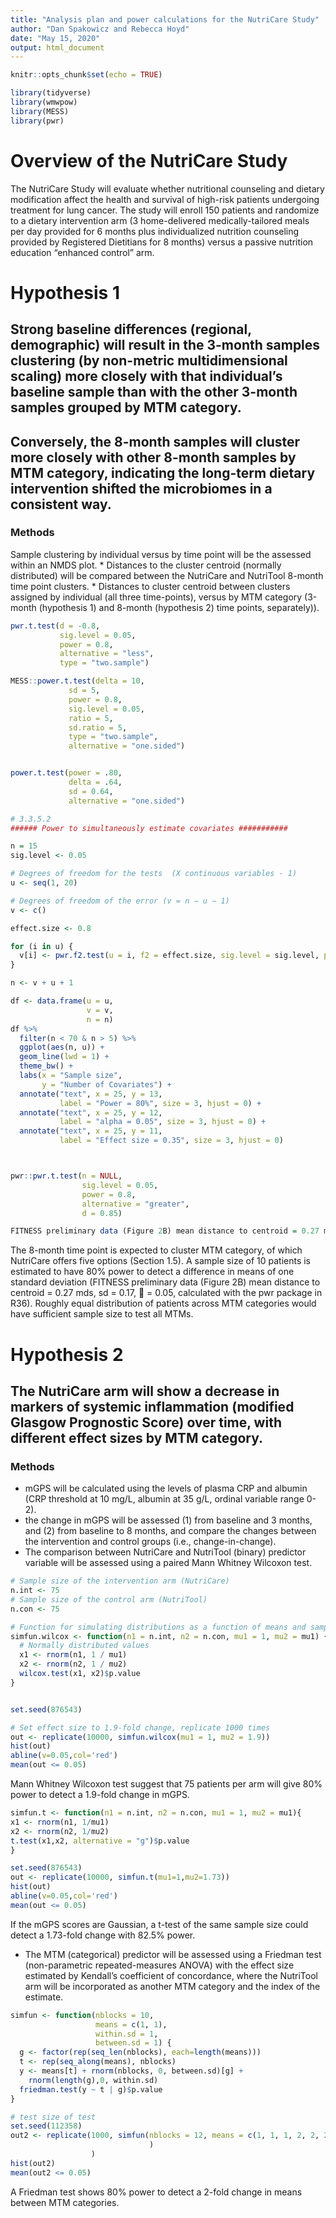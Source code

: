 ```yaml
---
title: "Analysis plan and power calculations for the NutriCare Study"
author: "Dan Spakowicz and Rebecca Hoyd"
date: "May 15, 2020"
output: html_document
---
```


```r
knitr::opts_chunk$set(echo = TRUE)

library(tidyverse)
library(wmwpow)
library(MESS)
library(pwr)
```

# Overview of the NutriCare Study

The NutriCare Study will evaluate whether nutritional counseling and dietary modification affect the health and survival of high-risk patients undergoing treatment for lung cancer. The study will enroll 150 patients and randomize to a dietary intervention arm (3 home-delivered medically-tailored meals per day provided for 6 months plus individualized nutrition counseling provided by Registered Dietitians for 8 months) versus a passive nutrition education "enhanced control" arm.

# Hypothesis 1
## Strong baseline differences (regional, demographic) will result in the 3-month samples clustering (by non-metric multidimensional scaling) more closely with that individual’s baseline sample than with the other 3-month samples grouped by MTM category. 
## Conversely, the 8-month samples will cluster more closely with other 8-month samples by MTM category, indicating the long-term dietary intervention shifted the microbiomes in a consistent way.

### Methods

Sample clustering by individual versus by time point will be the assessed within an NMDS plot. 
* Distances to the cluster centroid (normally distributed) will be compared between the NutriCare and NutriTool 8-month time point clusters. 
* Distances to cluster centroid between clusters assigned by individual (all three time-points), versus by MTM category (3-month (hypothesis 1) and 8-month (hypothesis 2) time points, separately)).

```r

pwr.t.test(d = -0.8,
           sig.level = 0.05,
           power = 0.8,
           alternative = "less",
           type = "two.sample")

MESS::power.t.test(delta = 10,
             sd = 5, 
             power = 0.8, 
             sig.level = 0.05,
             ratio = 5,
             sd.ratio = 5,
             type = "two.sample",
             alternative = "one.sided")


power.t.test(power = .80,
             delta = .64,
             sd = 0.64,
             alternative = "one.sided")

# 3.3.5.2
###### Power to simultaneously estimate covariates ###########

n = 15
sig.level <- 0.05

# Degrees of freedom for the tests  (X continuous variables - 1)
u <- seq(1, 20)

# Degrees of freedom of the error (v = n − u − 1)
v <- c()

effect.size <- 0.8

for (i in u) {
  v[i] <- pwr.f2.test(u = i, f2 = effect.size, sig.level = sig.level, power = 0.8)$v
}

n <- v + u + 1

df <- data.frame(u = u,
                 v = v,
                 n = n)
df %>%
  filter(n < 70 & n > 5) %>%
  ggplot(aes(n, u)) +
  geom_line(lwd = 1) +
  theme_bw() +
  labs(x = "Sample size",
       y = "Number of Covariates") +
  annotate("text", x = 25, y = 13, 
           label = "Power = 80%", size = 3, hjust = 0) +
  annotate("text", x = 25, y = 12,
           label = "alpha = 0.05", size = 3, hjust = 0) +
  annotate("text", x = 25, y = 11, 
           label = "Effect size = 0.35", size = 3, hjust = 0)



pwr::pwr.t.test(n = NULL,
                sig.level = 0.05,
                power = 0.8,
                alternative = "greater",
                d = 0.85)

FITNESS preliminary data (Figure 2B) mean distance to centroid = 0.27 mds, sd = 0.17,  = 0.05, calculated with the pwr package in R36). 
```

The 8-month time point is expected to cluster MTM category, of which NutriCare offers five options (Section 1.5). A sample size of 10 patients is estimated to have 80% power to detect a difference in means of one standard deviation (FITNESS preliminary data (Figure 2B) mean distance to centroid = 0.27 mds, sd = 0.17,  = 0.05, calculated with the pwr package in R36). Roughly equal distribution of patients across MTM categories would have sufficient sample size to test all MTMs.


# Hypothesis 2
## The NutriCare arm will show a decrease in markers of systemic inflammation (modified Glasgow Prognostic Score) over time, with different effect sizes by MTM category. 

### Methods
* mGPS will be calculated using the levels of plasma CRP and albumin (CRP threshold at 10 mg/L, albumin at 35 g/L, ordinal variable range 0-2). 
* the change in mGPS will be assessed (1) from baseline and 3 months, and (2) from baseline to 8 months, and compare the changes between the intervention and control groups (i.e., change-in-change).
* The comparison between NutriCare and NutriTool (binary) predictor variable will be assessed using a paired Mann Whitney Wilcoxon test. 

```r
# Sample size of the intervention arm (NutriCare)
n.int <- 75
# Sample size of the control arm (NutriTool)
n.con <- 75

# Function for simulating distributions as a function of means and sample sizes
simfun.wilcox <- function(n1 = n.int, n2 = n.con, mu1 = 1, mu2 = mu1) {
  # Normally distributed values
  x1 <- rnorm(n1, 1 / mu1)
  x2 <- rnorm(n2, 1 / mu2)
  wilcox.test(x1, x2)$p.value
}


set.seed(876543)

# Set effect size to 1.9-fold change, replicate 1000 times 
out <- replicate(10000, simfun.wilcox(mu1 = 1, mu2 = 1.9))
hist(out)
abline(v=0.05,col='red')
mean(out <= 0.05)
```

Mann Whitney Wilcoxon test suggest that 75 patients per arm will give 80% power to detect a 1.9-fold change in mGPS. 


```r
simfun.t <- function(n1 = n.int, n2 = n.con, mu1 = 1, mu2 = mu1){
x1 <- rnorm(n1, 1/mu1)
x2 <- rnorm(n2, 1/mu2)
t.test(x1,x2, alternative = "g")$p.value
}

set.seed(876543)
out <- replicate(10000, simfun.t(mu1=1,mu2=1.73))
hist(out)
abline(v=0.05,col='red')
mean(out <= 0.05)
```

If the mGPS scores are Gaussian, a t-test of the same sample size could detect a 1.73-fold change with 82.5% power. 


* The MTM (categorical) predictor will be assessed using a Friedman test (non-parametric repeated-measures ANOVA) with the effect size estimated by Kendall’s coefficient of concordance, where the NutriTool arm will be incorporated as another MTM category and the index of the estimate. 

```r

simfun <- function(nblocks = 10, 
                   means = c(1, 1), 
                   within.sd = 1, 
                   between.sd = 1) {
  g <- factor(rep(seq_len(nblocks), each=length(means)))
  t <- rep(seq_along(means), nblocks)
  y <- means[t] + rnorm(nblocks, 0, between.sd)[g] + 
    rnorm(length(g),0, within.sd)
  friedman.test(y ~ t | g)$p.value
}

# test size of test
set.seed(112358)
out2 <- replicate(1000, simfun(nblocks = 12, means = c(1, 1, 1, 2, 2, 2)
                               )
                  )
hist(out2)
mean(out2 <= 0.05)
```

A Friedman test shows 80% power to detect a 2-fold change in means between MTM categories. 




